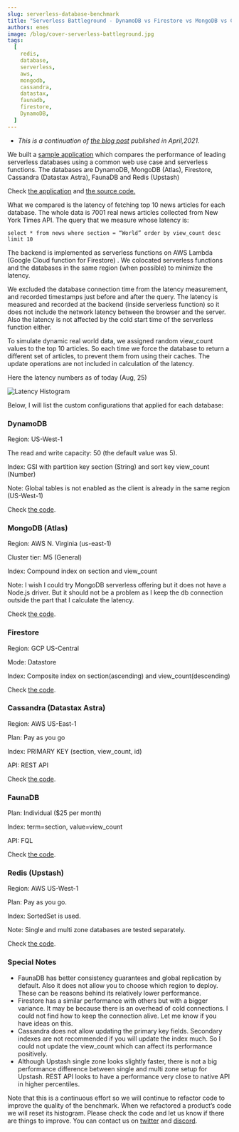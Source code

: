 ```yaml
---
slug: serverless-database-benchmark
title: "Serverless Battleground - DynamoDB vs Firestore vs MongoDB vs Cassandra vs Redis vs FaunaDB"
authors: enes
image: /blog/cover-serverless-battleground.jpg
tags:
  [
    redis,
    database,
    serverless,
    aws,
    mongodb,
    cassandra,
    datastax,
    faunadb,
    firestore,
    DynamoDB,
  ]
---
```


- _This is a continuation of [the blog post](https://blog.upstash.com/latency-comparison) published in April,2021._

We built a [sample application](https://serverless-battleground.vercel.app/) which compares the performance of leading serverless databases using a common web use case and serverless functions. The databases are DynamoDB, MongoDB (Atlas), Firestore, Cassandra (Datastax Astra), FaunaDB and Redis (Upstash)

Check [the application](https://serverless-battleground.vercel.app/) and [the source code.](https://github.com/upstash/latency-comparison)

What we compared is the latency of fetching top 10 news articles for each database. The whole data is 7001 real news articles collected from New York Times API. The query that we measure whose latency is:

`select * from news where section = “World” order by view_count desc limit 10`

The backend is implemented as serverless functions on AWS Lambda (Google Cloud function for Firestore) . We colocated serverless functions and the databases in the same region (when possible) to minimize the latency.

We excluded the database connection time from the latency measurement, and recorded timestamps just before and after the query. The latency is measured and recorded at the backend (inside serverless function) so it does not include the network latency between the browser and the server. Also the latency is not affected by the cold start time of the serverless function either.

To simulate dynamic real world data, we assigned random view_count values to the top 10 articles. So each time we force the database to return a different set of articles, to prevent them from using their caches. The update operations are not included in calculation of the latency.

Here the latency numbers as of today (Aug, 25)

![Latency Histogram](/blog/latency-chart.png "Latency Histogram")

Below, I will list the custom configurations that applied for each database:

### DynamoDB

Region: US-West-1

The read and write capacity: 50 (the default value was 5).

Index: GSI with partition key section (String) and sort key view_count (Number)

Note: Global tables is not enabled as the client is already in the same region (US-West-1)

Check [the code](https://github.com/upstash/latency-comparison/blob/master/newsapis/dynamoHandler.js).

### MongoDB (Atlas)

Region: AWS N. Virginia (us-east-1)

Cluster tier: M5 (General)

Index: Compound index on section and view_count

Note: I wish I could try MongoDB serverless offering but it does not have a Node.js driver. But it should not be a problem as I keep the db connection outside the part that I calculate the latency.

Check [the code](https://github.com/upstash/latency-comparison/blob/master/newsapis/mongoHandler.js).

### Firestore

Region: GCP US-Central

Mode: Datastore

Index: Composite index on section(ascending) and view_count(descending)

Check [the code](https://github.com/upstash/latency-comparison/blob/master/newsapis/gcp/index.js).

### Cassandra (Datastax Astra)

Region: AWS US-East-1

Plan: Pay as you go

Index: PRIMARY KEY (section, view_count, id)

API: REST API

Check [the code](https://github.com/upstash/latency-comparison/blob/master/newsapis/cassandraHandler.js).

### FaunaDB

Plan: Individual ($25 per month)

Index: term=section, value=view_count

API: FQL

Check [the code](https://github.com/upstash/latency-comparison/blob/master/newsapis/faunaHandler.js).

### Redis (Upstash)

Region: AWS US-West-1

Plan: Pay as you go.

Index: SortedSet is used.

Note: Single and multi zone databases are tested separately.

Check [the code](https://github.com/upstash/latency-comparison/blob/master/newsapis/redisHandler.js).

### Special Notes

- FaunaDB has better consistency guarantees and global replication by default. Also it does not allow you to choose which region to deploy. These can be reasons behind its relatively lower performance.
- Firestore has a similar performance with others but with a bigger variance. It may be because there is an overhead of cold connections. I could not find how to keep the connection alive. Let me know if you have ideas on this.
- Cassandra does not allow updating the primary key fields. Secondary indexes are not recommended if you will update the index much. So I could not update the view_count which can affect its performance positively.
- Although Upstash single zone looks slightly faster, there is not a big performance difference between single and multi zone setup for Upstash. REST API looks to have a performance very close to native API in higher percentiles.

Note that this is a continuous effort so we will continue to refactor code to improve the quality of the benchmark. When we refactored a product’s code we will reset its histogram. Please check the code and let us know if there are things to improve. You can contact us on [twitter](https://twitter.com/upstash) and [discord](https://discord.com/invite/w9SenAtbme).
